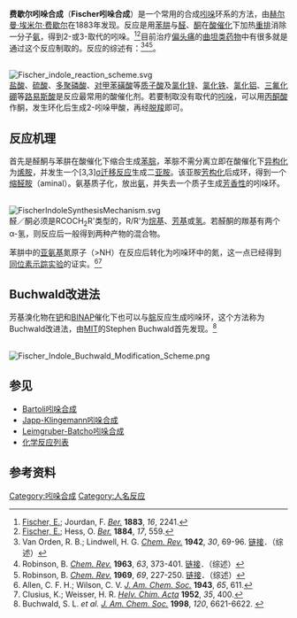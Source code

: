 '''费歇尔吲哚合成'''（'''Fischer吲哚合成'''）是一个常用的合成[[吲哚|吲哚]]环系的方法，由[[赫尔曼·埃米尔·费歇尔|赫尔曼·埃米尔·费歇尔]]在1883年发现。反应是用[[苯肼|苯肼]]与[[醛|醛]]、[[酮|酮]]在[[酸|酸]][[催化|催化]]下加热[[重排|重排]]消除一分子[[氨|氨]]，得到2-或3-取代的吲哚。<ref>[[赫尔曼·埃米尔·费歇尔|Fischer, E.]]; Jourdan, F. ''[[Chemische_Berichte|Ber.]]'' '''1883''', ''16'', 2241.</ref><ref>[[赫尔曼·埃米尔·费歇尔|Fischer, E.]]; Hess, O. ''[[Chemische_Berichte|Ber.]]'' '''1884''', ''17'', 559.</ref>目前治疗[[偏头痛|偏头痛]]的[[曲坦类药物|曲坦类药物]]中有很多就是通过这个反应制取的。反应的综述有：<ref>Van Orden, R. B.; Lindwell, H. G. ''[[Chem._Rev.|Chem. Rev.]]'' '''1942''', ''30'', 69-96. [http://pubs3.acs.org/acs/journals/doilookup?in_doi=10.1021/cr60095a004 链接]{{dead link|date=2018年4月 |bot=InternetArchiveBot |fix-attempted=yes }}．（综述）</ref><ref>Robinson, B. ''[[Chem._Rev.|Chem. Rev.]]'' '''1963''', ''63'', 373-401. [http://pubs3.acs.org/acs/journals/doilookup?in_doi=10.1021/cr60224a003 链接]{{dead link|date=2018年4月 |bot=InternetArchiveBot |fix-attempted=yes }}．（综述）</ref><ref>Robinson, B. ''[[Chem._Rev.|Chem. Rev.]]'' '''1969''', ''69'', 227-250. [http://pubs3.acs.org/acs/journals/doilookup?in_doi=10.1021/cr60258a004 链接]{{dead link|date=2018年4月 |bot=InternetArchiveBot |fix-attempted=yes }}．（综述）</ref>。

<br />
[[File:Fischer_indole_reaction_scheme.svg|center]]
<br />

[[盐酸|盐酸]]、[[硫酸|硫酸]]、[[多聚磷酸|多聚磷酸]]、[[对甲苯磺酸|对甲苯磺酸]]等[[酸碱质子理论|质子酸]]及[[氯化锌|氯化锌]]、[[氯化铁|氯化铁]]、[[氯化铝|氯化铝]]、[[三氟化硼|三氟化硼]]等[[路易斯酸|路易斯酸]]是反应最常用的酸催化剂。若要制取没有取代的[[吲哚|吲哚]]，可以用[[丙酮酸|丙酮酸]]作酮，发生环化后生成2-吲哚甲酸，再经[[脱羧|脱羧]]即可。

== 反应机理 ==
首先是醛酮与苯肼在酸催化下缩合生成[[苯腙|苯腙]]，苯腙不需分离立即在酸催化下[[异构化|异构化]]为[[烯胺|烯胺]]，并发生一个[3,3][[σ迁移反应|σ迁移反应]]生成二[[亚胺|亚胺]]。该亚胺[[芳构化|芳构化]]后成环，得到一个[[缩醛胺|缩醛胺]]（aminal）。氨基质子化，放出[[氨|氨]]，并失去一个质子生成[[芳香性|芳香性]]的吲哚环。

<br />
[[File:FischerIndoleSynthesisMechanism.svg|center]]
<br />

醛／酮必须是RCOCH<sub>2</sub>R'类型的，R/R'为[[烷基|烷基]]、[[芳基|芳基]]或[[氢|氢]]。若醛酮的羰基有两个α-氢，则反应后一般得到两种产物的混合物。

苯肼中的[[亚氨基|亚氨基]]氮原子（>NH）在反应后转化为吲哚环中的氮，这一点已经得到[[同位素示踪实验|同位素示踪实验]]的证实。<ref>Allen, C. F. H.; Wilson, C. V. ''[[J._Am._Chem._Soc.|J. Am. Chem. Soc.]]'' '''1943''', ''65'', 611.</ref><ref>Clusius, K.; Weisser, H. R. ''[[Helv._Chim._Acta|Helv. Chim. Acta]]'' '''1952''', ''35'', 400.</ref>

== Buchwald改进法 ==
芳基溴化物在[[钯|钯]]和[[BINAP|BINAP]]催化下也可以与[[腙|腙]]反应生成吲哚环，这个方法称为Buchwald改进法，由[[MIT|MIT]]的Stephen Buchwald首先发现。<ref>Buchwald, S. L. ''et al.'' ''[[J._Am._Chem._Soc.|J. Am. Chem. Soc.]]'' '''1998''', ''120'', 6621-6622. {{DOI|10.1021/ja981045r}}</ref>

<br />
[[File:Fischer_Indole_Buchwald_Modification_Scheme.png|center]]

== 参见 ==
* [[Bartoli吲哚合成|Bartoli吲哚合成]]
* [[Japp-Klingemann吲哚合成|Japp-Klingemann吲哚合成]]
* [[Leimgruber-Batcho吲哚合成|Leimgruber-Batcho吲哚合成]]
* [[化学反应列表|化学反应列表]]

== 参考资料 ==
{{Reflist}}

[[Category:吲哚合成|Category:吲哚合成]]
[[Category:人名反应|Category:人名反应]]